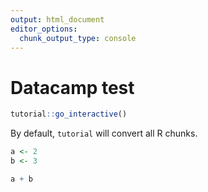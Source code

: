 ```yaml
---
output: html_document
editor_options: 
  chunk_output_type: console
---
```


# Datacamp test

<script src=https://cdn.datacamp.com/datacamp-light-latest.min.js></script>

```r
tutorial::go_interactive()
```

By default, `tutorial` will convert all R chunks.

```r
a <- 2
b <- 3

a + b
```
